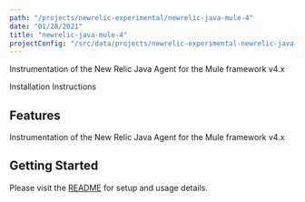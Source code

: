 ```yaml
---
path: "/projects/newrelic-experimental/newrelic-java-mule-4"
date: "01/28/2021"
title: "newrelic-java-mule-4"
projectConfig: "/src/data/projects/newrelic-experimental-newrelic-java-mule-4.json"
---
```


<!-- Imports must occur at the top of the file -->

Instrumentation of the New Relic Java Agent for the Mule framework v4.x

<Link to="https://github.com/newrelic-experimental/newrelic-java-mule-4">Installation Instructions</Link>

## Features

Instrumentation of the New Relic Java Agent for the Mule framework v4.x

## Getting Started

Please visit the [README](https://github.com/newrelic-experimental/newrelic-java-mule-4#readme) for setup and usage details.
